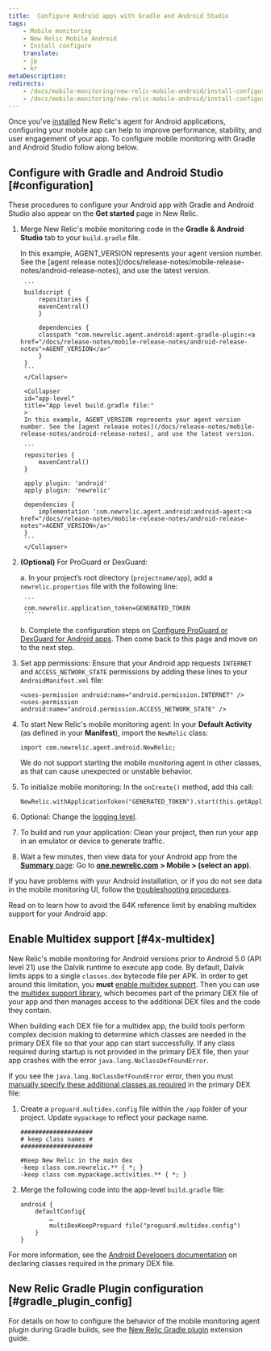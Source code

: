```yaml
---
title:  Configure Android apps with Gradle and Android Studio
tags:
    - Mobile monitoring
    - New Relic Mobile Android
    - Install configure
    translate:
    - jp
    - kr
metaDescription:
redirects:
    - /docs/mobile-monitoring/new-relic-mobile-android/install-configure/install-android-apps-gradle-android-studio/#4x-multidex
    - /docs/mobile-monitoring/new-relic-mobile-android/install-configure/install-android-apps-gradle-android-studio/#configuration
---
```


Once you've [installed](/docs/mobile-monitoring/new-relic-mobile-android/get-started/introduction-new-relic-mobile-android/#installation) New Relic's agent for Android applications, configuring your mobile app can help to improve performance, stability, and user engagement of your app. To configure mobile monitoring with Gradle and Android Studio follow along below.

## Configure with Gradle and Android Studio [#configuration]

These procedures to configure your Android app with Gradle and Android Studio also appear on the **Get started** page in New Relic.

1. Merge New Relic's mobile monitoring code in the **Gradle & Android Studio** tab to your `build.gradle` file.

    <CollapserGroup>
        <Collapser
        id="project-level"
        title="Project level build.gradle file:"
        >
        In this example, AGENT_VERSION represents your agent version number. See the [agent release notes](/docs/release-notes/mobile-release-notes/android-release-notes), and use the latest version.

        ```
        buildscript {
            repositories {
            mavenCentral()
            }

            dependencies {
            classpath "com.newrelic.agent.android:agent-gradle-plugin:<a href="/docs/release-notes/mobile-release-notes/android-release-notes">AGENT_VERSION</a>"
            }
        }
        ```
        </Collapser>

        <Collapser
        id="app-level"
        title="App level build.gradle file:"
        >
        In this example, AGENT_VERSION represents your agent version number. See the [agent release notes](/docs/release-notes/mobile-release-notes/android-release-notes), and use the latest version.

        ```
        repositories {
            mavenCentral()
        }

        apply plugin: 'android'
        apply plugin: 'newrelic'

        dependencies {
            implementation 'com.newrelic.agent.android:android-agent:<a href="/docs/release-notes/mobile-release-notes/android-release-notes">AGENT_VERSION</a>'
        }
        ```
        </Collapser>
    </CollapserGroup>

2. **(Optional)** For ProGuard or DexGuard: 

    a. In your project’s root directory (`projectname/app`), add a `newrelic.properties` file with the following line:

        ```
        com.newrelic.application_token=GENERATED_TOKEN
        ```
    b. Complete the configuration steps on [Configure ProGuard or DexGuard for Android apps](/docs/mobile-monitoring/new-relic-mobile-android/install-configure/configure-proguard-or-dexguard-android-apps). Then come back to this page and move on to the next step. 


3. Set app permissions: Ensure that your Android app requests `INTERNET` and `ACCESS_NETWORK_STATE` permissions by adding these lines to your `AndroidManifest.xml` file:

    ```
    <uses-permission android:name="android.permission.INTERNET" />
    <uses-permission android:name="android.permission.ACCESS_NETWORK_STATE" />
    ```
4. To start New Relic's mobile monitoring agent: In your **Default Activity** (as defined in your **Manifest**), import the `NewRelic` class:

    ```
    import com.newrelic.agent.android.NewRelic;
    ```

    <Callout variant="important">
        We do not support starting the mobile monitoring agent in other classes, as that can cause unexpected or unstable behavior.
    </Callout>
5. To initialize mobile monitoring: In the `onCreate()` method, add this call:

    ```
    NewRelic.withApplicationToken("GENERATED_TOKEN").start(this.getApplication());
    ```
6. Optional: Change the [logging level](/docs/mobile-monitoring/new-relic-mobile-android/api-guides/android-agent-configuration-feature-flags#logging).
7. To build and run your application: Clean your project, then run your app in an emulator or device to generate traffic.
8. Wait a few minutes, then view data for your Android app from the [**Summary** page](/docs/mobile-monitoring/mobile-monitoring-ui/mobile-app-pages/mobile-apps-overview-page): Go to **[one.newrelic.com](https://one.newrelic.com/all-capabilities) > Mobile > (select an app)**.

If you have problems with your Android installation, or if you do not see data in the mobile monitoring UI, follow the [troubleshooting procedures](/docs/mobile-monitoring/new-relic-mobile-android/troubleshoot/no-data-appears-android).

<InstallFeedback />

Read on to learn how to avoid the 64K reference limit by enabling multidex support for your Android app:

## Enable Multidex support [#4x-multidex]

New Relic's mobile monitoring for Android versions prior to Android 5.0 (API level 21) use the Dalvik runtime to execute app code. By default, Dalvik limits apps to a single `classes.dex` bytecode file per APK. In order to get around this limitation, you **must** [enable multidex support](https://developer.android.com/studio/build/multidex.html). Then you can use the [multidex support library](https://developer.android.com/tools/support-library/features.html#multidex), which becomes part of the primary DEX file of your app and then manages access to the additional DEX files and the code they contain.

When building each DEX file for a multidex app, the build tools perform complex decision making to determine which classes are needed in the primary DEX file so that your app can start successfully. If any class required during startup is not provided in the primary DEX file, then your app crashes with the error `java.lang.NoClassDefFoundError`.

If you see the `java.lang.NoClassDefFoundError` error, then you must [manually specify these additional classes as required](https://developer.android.com/studio/build/multidex.html#keep) in the primary DEX file:

1. Create a `proguard.multidex.config` file within the `/app` folder of your project. Update `mypackage` to reflect your package name.

    ```
    ####################
    # keep class names #
    ####################

    #Keep New Relic in the main dex
    -keep class com.newrelic.** { *; }
    -keep class com.mypackage.activities.** { *; }
    ```
2. Merge the following code into the app-level `build.gradle` file:

    ```
    android { 
        defaultConfig{
            …
            multiDexKeepProguard file("proguard.multidex.config")
        }
    }
    ```

For more information, see the [Android Developers documentation](https://developer.android.com/studio/build/multidex.html#keep) on declaring classes required in the primary DEX file.

## New Relic Gradle Plugin configuration [#gradle_plugin_config]

For details on how to configure the behavior of the mobile monitoring agent plugin during Gradle builds, see the [New Relic Gradle plugin](/docs/mobile-monitoring/new-relic-mobile-android/install-configure/configure-new-relic-gradle-plugin) extension guide.
